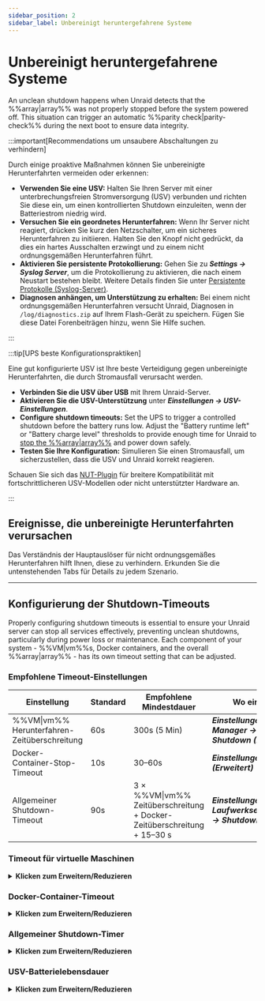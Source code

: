 ```yaml
---
sidebar_position: 2
sidebar_label: Unbereinigt heruntergefahrene Systeme
---
```



# Unbereinigt heruntergefahrene Systeme

An unclean shutdown happens when Unraid detects that the %%array|array%% was not properly stopped before the system powered off. This situation can trigger an automatic %%parity check|parity-check%% during the next boot to ensure data integrity.

:::important[Recommendations um unsaubere Abschaltungen zu verhindern]

Durch einige proaktive Maßnahmen können Sie unbereinigte Herunterfahrten vermeiden oder erkennen:

- **Verwenden Sie eine USV:** Halten Sie Ihren Server mit einer unterbrechungsfreien Stromversorgung (USV) verbunden und richten Sie diese ein, um einen kontrollierten Shutdown einzuleiten, wenn der Batteriestrom niedrig wird.
- **Versuchen Sie ein geordnetes Herunterfahren:** Wenn Ihr Server nicht reagiert, drücken Sie kurz den Netzschalter, um ein sicheres Herunterfahren zu initiieren. Halten Sie den Knopf nicht gedrückt, da dies ein hartes Ausschalten erzwingt und zu einem nicht ordnungsgemäßen Herunterfahren führt.
- **Aktivieren Sie persistente Protokollierung:** Gehen Sie zu ***Settings → Syslog Server***, um die Protokollierung zu aktivieren, die nach einem Neustart bestehen bleibt. Weitere Details finden Sie unter [Persistente Protokolle (Syslog-Server)](../diagnostics/capture-diagnostics-and-logs.mdx#persistent-logs-syslog-server).
- **Diagnosen anhängen, um Unterstützung zu erhalten:** Bei einem nicht ordnungsgemäßen Herunterfahren versucht Unraid, Diagnosen in `/log/diagnostics.zip` auf Ihrem Flash-Gerät zu speichern. Fügen Sie diese Datei Forenbeiträgen hinzu, wenn Sie Hilfe suchen.

:::

:::tip[UPS beste Konfigurationspraktiken]

Eine gut konfigurierte USV ist Ihre beste Verteidigung gegen unbereinigte Herunterfahrten, die durch Stromausfall verursacht werden.

- **Verbinden Sie die USV über USB** mit Ihrem Unraid-Server.
- **Aktivieren Sie die USV-Unterstützung** unter ***Einstellungen → USV-Einstellungen***.
- **Configure shutdown timeouts:** Set the UPS to trigger a controlled shutdown before the battery runs low. Adjust the "Battery runtime left" or "Battery charge level" thresholds to provide enough time for Unraid to [stop the %%array|array%%](../../using-unraid-to/manage-storage/array-configuration.mdx#startstop-the-array) and power down safely.
- **Testen Sie Ihre Konfiguration:** Simulieren Sie einen Stromausfall, um sicherzustellen, dass die USV und Unraid korrekt reagieren.

Schauen Sie sich das [NUT-Plugin](https://unraid.net/community/apps/c/plugins/p4?srsltid=AfmBOop675PrJQW4iqb4JBN3GyPpwDDiSmnZReq78t27XyxkFdMX8inO#:~:text=NUT%20%2D%20Network%20UPS%20Tools) für breitere Kompatibilität mit fortschrittlicheren USV-Modellen oder nicht unterstützter Hardware an.

:::

## Ereignisse, die unbereinigte Herunterfahrten verursachen

Das Verständnis der Hauptauslöser für nicht ordnungsgemäßes Herunterfahren hilft Ihnen, diese zu verhindern. Erkunden Sie die untenstehenden Tabs für Details zu jedem Szenario.

<Tabs>
  <TabItem value="leistung" label="Unerwarteter Stromausfall" default>
    <UncleanShutdownsPower />
  </TabItem>

  <TabItem value="Blitz" label="Fehler des Flash-Laufwerks">
    <UncleanShutdownsFlash />
  </TabItem>

  <TabItem value="Terminal" label="Terminalsitzungen öffnen">
    <UncleanShutdownsTerminal />
  </TabItem>
</Tabs>

---

## Konfigurierung der Shutdown-Timeouts

Properly configuring shutdown timeouts is essential to ensure your Unraid server can stop all services effectively, preventing unclean shutdowns, particularly during power loss or maintenance. Each component of your system - %%VM|vm%%s, Docker containers, and the overall %%array|array%% - has its own timeout setting that can be adjusted.

### Empfohlene Timeout-Einstellungen

| Einstellung                                  | Standard | Empfohlene Mindestdauer                                                 | Wo einstellen                                                   |
| -------------------------------------------- | -------- | ----------------------------------------------------------------------- | --------------------------------------------------------------- |
| %%VM\|vm%% Herunterfahren-Zeitüberschreitung | 60s      | 300s (5 Min)                                                            | ***Einstellungen → VM-Manager → VM-Shutdown (Erweitert)***      |
| Docker-Container-Stop-Timeout                | 10s      | 30–60s                                                                  | ***Einstellungen → Docker (Erweitert)***                        |
| Allgemeiner Shutdown-Timeout                 | 90s      | 3 × %%VM\|vm%% Zeitüberschreitung + Docker-Zeitüberschreitung + 15–30 s | ***Einstellungen → Laufwerkseinstellungen → Shutdown-Timeout*** |

### Timeout für virtuelle Maschinen

<details>
  <summary><strong>Klicken zum Erweitern/Reduzieren</strong></summary>

  Unraid first shuts down all configured virtual machines (%%VMs|vm%%) before stopping Docker containers or the %%array|array%% itself. The VM Shutdown Timeout determines how long Unraid waits for each %%VM|vm%% to shut down gracefully.

  <h4>Wo festlegen</h4>

  - ***Einstellungen → VM-Manager → VM-Shutdown*** (erweiterte Ansicht aktivieren)

  <h4>Betrachten</h4>

  - Windows-%%VMs|vm%% können mehr Zeit zum Herunterfahren benötigen, insbesondere wenn Updates anstehen oder die %%VM|vm%% im Schlaf-/Ruhezustand ist.
  - Wenn das Timeout zu kurz ist, werden %%VMs|vm%% zwangsweise gestoppt, was zu Datenverlust oder Beschädigung führen kann.

  <h4>Best Practice</h4>

  Set the timeout to at least 300 seconds (5 minutes) for Windows %%VMs|vm%%. Schedule updates to run at boot, not shutdown, to avoid delays.
</details>

### Docker-Container-Timeout

<details>
  <summary><strong>Klicken zum Erweitern/Reduzieren</strong></summary>

  After %%VMs|vm%%, Unraid stops all running Docker containers. The Docker Container Stop Timeout controls how long Unraid waits for each container to exit cleanly.

  <h4>Wo festlegen</h4>

  - ***Einstellungen → Docker*** (erweiterte Ansicht aktivieren)

  <h4>Betrachten</h4>

  - Container werden parallel gestoppt.
  - Komplexe Container oder solche mit großen Datenbanken benötigen möglicherweise mehr als die voreingestellten 10 Sekunden, um sicher herunterzufahren.
  - Wenn der Timer abläuft, werden Container erzwungenermaßen gestoppt.

  <h4>Best Practice</h4>
  Erhöhen Sie das Timeout auf 30–60 Sekunden, wenn Sie Docker-Container betreiben, die zusätzliche Shutdown-Zeit benötigen.
</details>

### Allgemeiner Shutdown-Timer

<details>
  <summary><strong>Klicken zum Erweitern/Reduzieren</strong></summary>

  Der allgemeine Herunterfahr-Timeout ist die maximale Zeit, die Unraid für alle Herunterfahrprozesse - %%VM|vm%%s, Docker und Festplattenvorgänge - gewährt, bevor ein erzwungenes Herunterfahren durchgeführt wird.

  <h4>Wo festlegen</h4>

  - ***Einstellungen → Laufwerkseinstellungen → Shutdown-Timeout***

  <h4>Wie berechnen</h4>

  Addieren Sie Ihre %%VM-%% und Docker-Timeouts, dann 15–30 Sekunden für das Unmounten von Laufwerken und andere Prozesse.

  - Beispiel: `3 × ***VM-Shutdown-Timeout*** + ***Docker-Stop-Timeout*** + 15–30 Sekunden`

  <h4>Best practice</h4>
  Set this timer high enough to cover your slowest shutdown scenario, especially if you have many drives or a large %%array|array%%.
</details>

### USV-Batterielebensdauer

<details>
  <summary><strong>Klicken zum Erweitern/Reduzieren</strong></summary>

  Ihre USV muss genügend Laufzeit bieten, um alle Shutdown-Timer ablaufen zu lassen, bevor der Server keinen Strom mehr hat.

  <h4>Wo festlegen</h4>

  - ***Einstellungen → USV-Einstellungen*** (siehe **Verbleibende Laufzeit** mit allen Laufwerken im Betrieb)

  <h4>Betrachten</h4>

  - Die USV sollte einen Shutdown früh genug auslösen, um die vollständige Shutdown-Abfolge abzuschließen.
  - Wenn der Akku leer ist, bevor der Shutdown abgeschlossen ist, besteht das Risiko eines unbereinigten Herunterfahrens und möglicher Datenverluste.

  <h4>Best Practice</h4>

  Testen Sie Ihre USV, indem Sie einen Stromausfall simulieren und bestätigen, dass Unraid mit genügend Zeit sauber herunterfährt.
</details>
